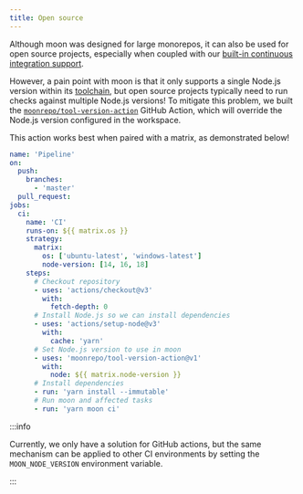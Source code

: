 ```yaml
---
title: Open source
---
```


Although moon was designed for large monorepos, it can also be used for open source projects,
especially when coupled with our [built-in continuous integration support](./ci).

However, a pain point with moon is that it only supports a single Node.js version within its
[toolchain](../concepts/toolchain), but open source projects typically need to run checks against
multiple Node.js versions! To mitigate this problem, we built the
[`moonrepo/tool-version-action`](https://github.com/moonrepo/tool-version-action) GitHub Action,
which will override the Node.js version configured in the workspace.

This action works best when paired with a matrix, as demonstrated below!

```yaml title=".github/workflows/ci.yml"
name: 'Pipeline'
on:
  push:
    branches:
      - 'master'
  pull_request:
jobs:
  ci:
    name: 'CI'
    runs-on: ${{ matrix.os }}
    strategy:
      matrix:
        os: ['ubuntu-latest', 'windows-latest']
        node-version: [14, 16, 18]
    steps:
      # Checkout repository
      - uses: 'actions/checkout@v3'
        with:
          fetch-depth: 0
      # Install Node.js so we can install dependencies
      - uses: 'actions/setup-node@v3'
        with:
          cache: 'yarn'
      # Set Node.js version to use in moon
      - uses: 'moonrepo/tool-version-action@v1'
        with:
          node: ${{ matrix.node-version }}
      # Install dependencies
      - run: 'yarn install --immutable'
      # Run moon and affected tasks
      - run: 'yarn moon ci'
```

:::info

Currently, we only have a solution for GitHub actions, but the same mechanism can be applied to
other CI environments by setting the `MOON_NODE_VERSION` environment variable.

:::
